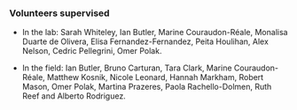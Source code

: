 ### Volunteers supervised

* In the lab: Sarah Whiteley, Ian Butler, Marine Couraudon-Réale, Monalisa Duarte de Olivera, Elisa Fernandez-Fernandez, Peita Houlihan, Alex Nelson, Cedric Pellegrini, Omer Polak.

* In the field: Ian Butler, Bruno Carturan, Tara Clark, Marine Couraudon-Réale, Matthew Kosnik, Nicole Leonard, Hannah Markham, Robert Mason, Omer Polak, Martina Prazeres, Paola Rachello-Dolmen, Ruth Reef and Alberto Rodriguez.
